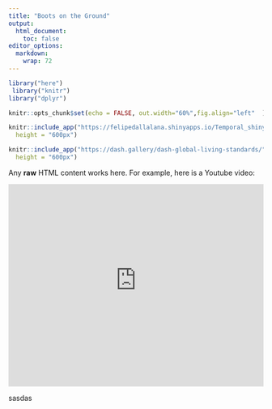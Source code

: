 ```yaml
---
title: "Boots on the Ground"
output:
  html_document:
    toc: false
editor_options: 
  markdown: 
    wrap: 72
---
```

```r
 
library("here")
 library("knitr")
library("dplyr")
```

```r
knitr::opts_chunk$set(echo = FALSE, out.width="60%",fig.align="left"  )
```

```r
knitr::include_app("https://felipedallalana.shinyapps.io/Temporal_shiny/",
  height = "600px")
```

 
```r
knitr::include_app("https://dash.gallery/dash-global-living-standards/",
  height = "600px")
```

```{=html}
<p>Any <strong>raw</strong> HTML content works here.
For example, here is a Youtube video:</p>

<iframe width="100%" height="400"
  src="https://felipedallalana.shinyapps.io/Temporal_shiny/"
  frameborder="0" allow="autoplay; encrypted-media"
  allowfullscreen></iframe>
```
sasdas
```{=html}
<iframe width="100%" height="100%"
  src="https://felipedallalana.shinyapps.io/Temporal_shiny/"
  frameborder="0" allow="autoplay></iframe>
```
